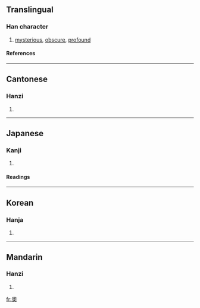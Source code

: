 {{see|奥}}

==Translingual==
===Han character===
{{Han char|rn=37|rad=大|as=10|sn=13|four=2743<sub>0</sub>|canj=竹月大 (HBK)}}
# [[mysterious]], [[obscure]], [[profound]]
====References====
{{Han ref|kx=0253.190|dkj=05985|dj=0515.140|hdz=10547.031|uh=5967|ud=22887|bh=B6F8|bd=46840}}
----
==Cantonese==
===Hanzi===
{{yue-hanzi|jyut=ou3, juk1|y=ou, yūk}}
# {{defn|Cantonese}}
----
==Japanese==
===Kanji===
{{ja-kanji|grade=|rs=大10}}
# {{defn|Japanese}} 
====Readings====
{{ja-readings|on=[[おう]] (ō), [[おく]] (oku), [[いく]] (iku)|kun=[[おく]] (oku), [[くま]] (kuma)}}
----
==Korean==
===Hanja===
{{ko-hanja|hangeul=[[오]], [[욱]]|eumhun=깊을, 따뜻할|rv=o, uk|mr=o, uk}}
# {{defn|Korean}}

----
==Mandarin==
===Hanzi===
{{cmn-hanzi|sim=奥|pin=[[ào]] ([[ao4]]), [[yù]] ([[yu4]])|wg=ao<sup>4</sup>, yü<sup>4</sup>}}
# {{defn|Mandarin}}

[[fr:奧]]